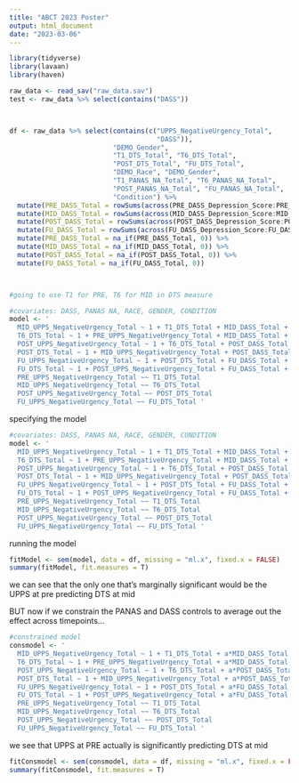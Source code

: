 ```yaml
---
title: "ABCT 2023 Poster"
output: html_document
date: "2023-03-06"
---
```


```r
library(tidyverse)
library(lavaan)
library(haven)

raw_data <- read_sav("raw_data.sav")
test <- raw_data %>% select(contains("DASS"))



df <- raw_data %>% select(contains(c("UPPS_NegativeUrgency_Total",
                                     "DASS")),
                          "DEMO_Gender",
                          "T1_DTS_Total", "T6_DTS_Total",
                          "POST_DTS_Total", "FU_DTS_Total",
                          "DEMO_Race", "DEMO_Gender",
                          "T1_PANAS_NA_Total", "T6_PANAS_NA_Total",
                          "POST_PANAS_NA_Total", "FU_PANAS_NA_Total",
                          "Condition") %>%
  mutate(PRE_DASS_Total = rowSums(across(PRE_DASS_Depression_Score:PRE_DASS_Stress_Score), na.rm = TRUE)) %>%
  mutate(MID_DASS_Total = rowSums(across(MID_DASS_Depression_Score:MID_DASS_Stress_Score), na.rm = TRUE)) %>%
  mutate(POST_DASS_Total = rowSums(across(POST_DASS_Depression_Score:POST_DASS_Stress_Score), na.rm = TRUE)) %>%
  mutate(FU_DASS_Total = rowSums(across(FU_DASS_Depression_Score:FU_DASS_Stress_Score), na.rm = TRUE)) %>%
  mutate(PRE_DASS_Total = na_if(PRE_DASS_Total, 0)) %>%
  mutate(MID_DASS_Total = na_if(MID_DASS_Total, 0)) %>%
  mutate(POST_DASS_Total = na_if(POST_DASS_Total, 0)) %>%
  mutate(FU_DASS_Total = na_if(FU_DASS_Total, 0))



#going to use T1 for PRE, T6 for MID in DTS measure

#covariates: DASS, PANAS NA, RACE, GENDER, CONDITION
model <- '
  MID_UPPS_NegativeUrgency_Total ~ 1 + T1_DTS_Total + MID_DASS_Total + T6_PANAS_NA_Total + DEMO_Race + DEMO_Gender + Condition
  T6_DTS_Total ~ 1 + PRE_UPPS_NegativeUrgency_Total + MID_DASS_Total + T6_PANAS_NA_Total + DEMO_Race + DEMO_Gender + Condition
  POST_UPPS_NegativeUrgency_Total ~ 1 + T6_DTS_Total + POST_DASS_Total + POST_PANAS_NA_Total + DEMO_Race + DEMO_Gender + Condition
  POST_DTS_Total ~ 1 + MID_UPPS_NegativeUrgency_Total + POST_DASS_Total + POST_PANAS_NA_Total + DEMO_Race + DEMO_Gender + Condition
  FU_UPPS_NegativeUrgency_Total ~ 1 + POST_DTS_Total + FU_DASS_Total + FU_PANAS_NA_Total + DEMO_Race + DEMO_Gender + Condition
  FU_DTS_Total ~ 1 + POST_UPPS_NegativeUrgency_Total + FU_DASS_Total + FU_PANAS_NA_Total + DEMO_Race + DEMO_Gender + Condition
  PRE_UPPS_NegativeUrgency_Total ~~ T1_DTS_Total
  MID_UPPS_NegativeUrgency_Total ~~ T6_DTS_Total
  POST_UPPS_NegativeUrgency_Total ~~ POST_DTS_Total
  FU_UPPS_NegativeUrgency_Total ~~ FU_DTS_Total '

```


specifying the model

```r
#covariates: DASS, PANAS NA, RACE, GENDER, CONDITION
model <- '
  MID_UPPS_NegativeUrgency_Total ~ 1 + T1_DTS_Total + MID_DASS_Total + T6_PANAS_NA_Total + PRE_UPPS_NegativeUrgency_Total + DEMO_Race + DEMO_Gender + Condition
  T6_DTS_Total ~ 1 + PRE_UPPS_NegativeUrgency_Total + MID_DASS_Total + T6_PANAS_NA_Total + T1_DTS_Total + DEMO_Race + DEMO_Gender + Condition
  POST_UPPS_NegativeUrgency_Total ~ 1 + T6_DTS_Total + POST_DASS_Total + POST_PANAS_NA_Total + MID_UPPS_NegativeUrgency_Total + DEMO_Race + DEMO_Gender + Condition
  POST_DTS_Total ~ 1 + MID_UPPS_NegativeUrgency_Total + POST_DASS_Total + POST_PANAS_NA_Total + T6_DTS_Total + DEMO_Race + DEMO_Gender + Condition
  FU_UPPS_NegativeUrgency_Total ~ 1 + POST_DTS_Total + FU_DASS_Total + FU_PANAS_NA_Total + POST_UPPS_NegativeUrgency_Total + DEMO_Race + DEMO_Gender + Condition
  FU_DTS_Total ~ 1 + POST_UPPS_NegativeUrgency_Total + FU_DASS_Total + FU_PANAS_NA_Total + POST_DTS_Total + DEMO_Race + DEMO_Gender + Condition
  PRE_UPPS_NegativeUrgency_Total ~~ T1_DTS_Total
  MID_UPPS_NegativeUrgency_Total ~~ T6_DTS_Total
  POST_UPPS_NegativeUrgency_Total ~~ POST_DTS_Total
  FU_UPPS_NegativeUrgency_Total ~~ FU_DTS_Total '
```



running the model
```r
fitModel <- sem(model, data = df, missing = "ml.x", fixed.x = FALSE)
summary(fitModel, fit.measures = T)
```
we can see that the only one that's marginally significant would be the UPPS at pre predicting DTS at mid


BUT now if we constrain the PANAS and DASS controls to average out the effect across timepoints...
```r
#constrained model
consmodel <- '
  MID_UPPS_NegativeUrgency_Total ~ 1 + T1_DTS_Total + a*MID_DASS_Total + b*T6_PANAS_NA_Total + + PRE_UPPS_NegativeUrgency_Total + DEMO_Race + DEMO_Gender + Condition
  T6_DTS_Total ~ 1 + PRE_UPPS_NegativeUrgency_Total + a*MID_DASS_Total + b*T6_PANAS_NA_Total + T1_DTS_Total + DEMO_Race + DEMO_Gender + Condition
  POST_UPPS_NegativeUrgency_Total ~ 1 + T6_DTS_Total + a*POST_DASS_Total + b*POST_PANAS_NA_Total + MID_UPPS_NegativeUrgency_Total + DEMO_Race + DEMO_Gender + Condition
  POST_DTS_Total ~ 1 + MID_UPPS_NegativeUrgency_Total + a*POST_DASS_Total + b*POST_PANAS_NA_Total + T6_DTS_Total + DEMO_Race + DEMO_Gender + Condition
  FU_UPPS_NegativeUrgency_Total ~ 1 + POST_DTS_Total + a*FU_DASS_Total + b*FU_PANAS_NA_Total + POST_UPPS_NegativeUrgency_Total + DEMO_Race + DEMO_Gender + Condition
  FU_DTS_Total ~ 1 + POST_UPPS_NegativeUrgency_Total + a*FU_DASS_Total + b*FU_PANAS_NA_Total + POST_DTS_Total + DEMO_Race + DEMO_Gender + Condition
  PRE_UPPS_NegativeUrgency_Total ~~ T1_DTS_Total
  MID_UPPS_NegativeUrgency_Total ~~ T6_DTS_Total
  POST_UPPS_NegativeUrgency_Total ~~ POST_DTS_Total
  FU_UPPS_NegativeUrgency_Total ~~ FU_DTS_Total '
```

we see that UPPS at PRE actually is significantly predicting DTS at mid
```r
fitConsmodel <- sem(consmodel, data = df, missing = "ml.x", fixed.x = FALSE)
summary(fitConsmodel, fit.measures = T)
```



